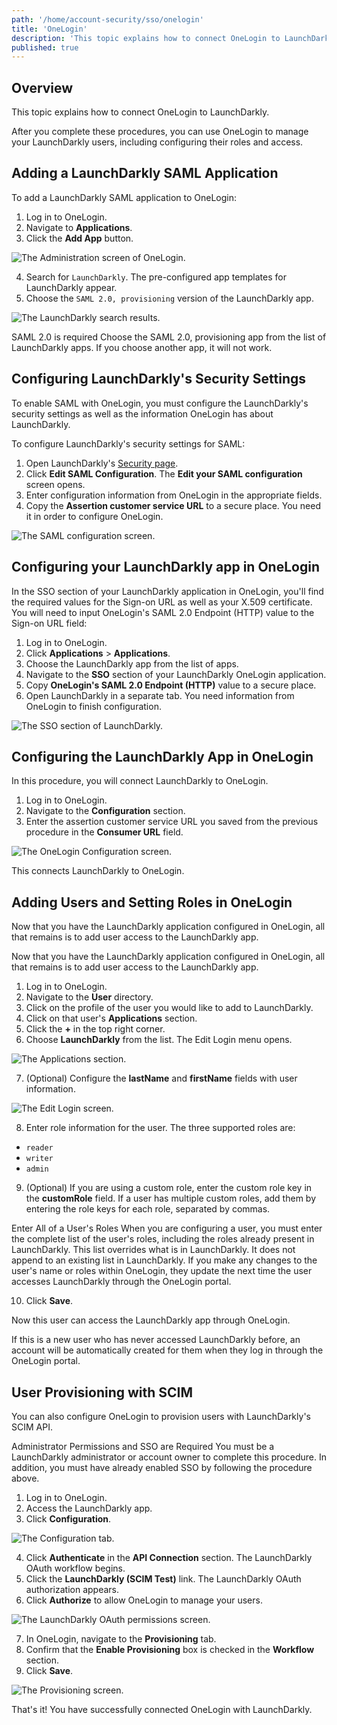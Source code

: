 ```yaml
---
path: '/home/account-security/sso/onelogin'
title: 'OneLogin'
description: 'This topic explains how to connect OneLogin to LaunchDarkly.'
published: true
---
```


## Overview

This topic explains how to connect OneLogin to LaunchDarkly.

After you complete these procedures, you can use OneLogin to manage your LaunchDarkly users, including configuring their roles and access.

## Adding a LaunchDarkly SAML Application

To add a LaunchDarkly SAML application to OneLogin:

1. Log in to OneLogin.
2. Navigate to **Applications**.
3. Click the **Add App** button.

![The Administration screen of OneLogin.](../../../../images/onelogin-add-app.png) 


4. Search for `LaunchDarkly`. The pre-configured app templates for LaunchDarkly appear.
5. Choose the `SAML 2.0, provisioning` version of the LaunchDarkly app.

![The LaunchDarkly search results.](../../../../images/onelogin-find-app.png) 


<Callout intent="alert">
  <CalloutTitle>SAML 2.0 is required</CalloutTitle>
  <CalloutDescription>
    Choose the SAML 2.0, provisioning app from the list of LaunchDarkly apps. If you choose another app, it will not
    work.
  </CalloutDescription>
</Callout> 

## Configuring LaunchDarkly's Security Settings

To enable SAML with OneLogin, you must configure the LaunchDarkly's security settings as well as the information OneLogin has about LaunchDarkly.

To configure LaunchDarkly's security settings for SAML:

1. Open LaunchDarkly's [Security page](https://app.launchdarkly.com/settings/security).
2. Click **Edit SAML Configuration**. The **Edit your SAML configuration** screen opens.
3. Enter configuration information from OneLogin in the appropriate fields.
4. Copy the **Assertion customer service URL** to a secure place. You need it in order to configure OneLogin.

![The SAML configuration screen.](../../../../images/onelogin-edit-saml-config.png) 


## Configuring your LaunchDarkly app in OneLogin

In the SSO section of your LaunchDarkly application in OneLogin, you'll find the required values for the Sign-on URL as well as your X.509 certificate. You will need to input OneLogin's SAML 2.0 Endpoint (HTTP) value to the Sign-on URL field:

1. Log in to OneLogin.
2. Click **Applications** > **Applications**.
3. Choose the LaunchDarkly app from the list of apps.
4. Navigate to the **SSO** section of your LaunchDarkly OneLogin application.
5. Copy **OneLogin's SAML 2.0 Endpoint (HTTP)** value to a secure place.
6. Open LaunchDarkly in a separate tab. You need information from OneLogin to finish configuration.

![The SSO section of LaunchDarkly.](../../../../images/onelogin-enable-saml.png) 


## Configuring the LaunchDarkly App in OneLogin

In this procedure, you will connect LaunchDarkly to OneLogin.

1. Log in to OneLogin.
2. Navigate to the **Configuration** section.
3. Enter the assertion customer service URL you saved from the previous procedure in the **Consumer URL** field.

![The OneLogin Configuration screen.](../../../../images/onelogin-configuration-tab.png) 


This connects LaunchDarkly to OneLogin.

## Adding Users and Setting Roles in OneLogin

Now that you have the LaunchDarkly application configured in OneLogin, all that remains is to add user access to the LaunchDarkly app.

Now that you have the LaunchDarkly application configured in OneLogin, all that remains is to add user access to the LaunchDarkly app.

1. Log in to OneLogin.
2. Navigate to the **User** directory.
3. Click on the profile of the user you would like to add to LaunchDarkly.
4. Click on that user's **Applications** section.
5. Click the **+** in the top right corner.
6. Choose **LaunchDarkly** from the list. The Edit Login menu opens.

![The Applications section.](../../../../images/onelogin-test-user.png) 


7. (Optional) Configure the **lastName** and **firstName** fields with user information.

![The Edit Login screen.](../../../../images/onelogin-edit-user.png) 


8. Enter role information for the user. The three supported roles are:

- `reader`
- `writer`
- `admin`

9. (Optional) If you are using a custom role, enter the custom role key in the **customRole** field. If a user has multiple custom roles, add them by entering the role keys for each role, separated by commas.

<Callout intent="alert">
  <CalloutTitle>Enter All of a User's Roles</CalloutTitle>
  <CalloutDescription>
    When you are configuring a user, you must enter the complete list of the user's roles, including the roles already
    present in LaunchDarkly. This list overrides what is in LaunchDarkly. It does not append to an existing list in
    LaunchDarkly. If you make any changes to the user's name or roles within OneLogin, they update the next time the
    user accesses LaunchDarkly through the OneLogin portal.
  </CalloutDescription>
</Callout> 

10. Click **Save**.

Now this user can access the LaunchDarkly app through OneLogin.

If this is a new user who has never accessed LaunchDarkly before, an account will be automatically created for them when they log in through the OneLogin portal.

## User Provisioning with SCIM

You can also configure OneLogin to provision users with LaunchDarkly's SCIM API.

<Callout intent="alert">
  <CalloutTitle>Administrator Permissions and SSO are Required</CalloutTitle>
  <CalloutDescription>
    You must be a LaunchDarkly administrator or account owner to complete this procedure. In addition, you must have
    already enabled SSO by following the procedure above.
  </CalloutDescription>
</Callout> 

1. Log in to OneLogin.
2. Access the LaunchDarkly app.
3. Click **Configuration**.

![The Configuration tab.](../../../../images/onelogin-configuration-tab.png) 


4. Click **Authenticate** in the **API Connection** section. The LaunchDarkly OAuth workflow begins.
5. Click the **LaunchDarkly (SCIM Test)** link. The LaunchDarkly OAuth authorization appears.
6. Click **Authorize** to allow OneLogin to manage your users.

![The LaunchDarkly OAuth permissions screen.](../../../../images/onelogin-ld-authorization.png) 


7. In OneLogin, navigate to the **Provisioning** tab.
8. Confirm that the **Enable Provisioning** box is checked in the **Workflow** section.
9. Click **Save**.

![The Provisioning screen.](../../../../images/onelogin-provisioning-tab.png) 


That's it! You have successfully connected OneLogin with LaunchDarkly.
